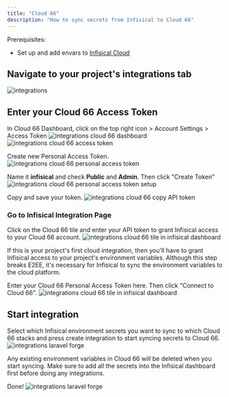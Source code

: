 ```yaml
---
title: "Cloud 66"
description: "How to sync secrets from Infisical to Cloud 66"
---
```


Prerequisites:

- Set up and add envars to [Infisical Cloud](https://app.infisical.com)

## Navigate to your project's integrations tab

![integrations](../../images/integrations.png)

## Enter your Cloud 66 Access Token

In Cloud 66 Dashboard, click on the top right icon > Account Settings > Access Token
![integrations cloud 66 dashboard](../../images/integrations/cloud-66/integrations-cloud-66-dashboard.png)
![integrations cloud 66 access token](../../images/integrations/cloud-66/integrations-cloud-66-access-token.png)

Create new Personal Access Token. 
![integrations cloud 66 personal access token](../../images/integrations/cloud-66/integrations-cloud-66-pat.png)

Name it **infisical** and check **Public** and **Admin**. Then click "Create Token"
![integrations cloud 66 personal access token setup](../../images/integrations/cloud-66/integrations-cloud-66-pat-setup.png)

Copy and save your token.
![integrations cloud 66 copy API token](../../images/integrations/cloud-66/integrations-cloud-66-copy-pat.png)

### Go to Infisical Integration Page

Click on the Cloud 66 tile and enter your API token to grant Infisical access to your Cloud 66 account.
![integrations cloud 66 tile in infisical dashboard](../../images/integrations/cloud-66/integrations-cloud-66-infisical-dashboard.png)

<Info>
  If this is your project's first cloud integration, then you'll have to grant
  Infisical access to your project's environment variables. Although this step
  breaks E2EE, it's necessary for Infisical to sync the environment variables to
  the cloud platform.
</Info>

Enter your Cloud 66 Personal Access Token here. Then click "Connect to Cloud 66".
![integrations cloud 66 tile in infisical dashboard](../../images/integrations/cloud-66/integrations-cloud-66-paste-pat.png)


## Start integration

Select which Infisical environment secrets you want to sync to which Cloud 66 stacks and press create integration to start syncing secrets to Cloud 66.
![integrations laravel forge](../../images/integrations/cloud-66/integrations-cloud-66-create.png)

<Warning>
  Any existing environment variables in Cloud 66 will be deleted when you start syncing. Make sure to add all the secrets into the Infisical dashboard first before doing any integrations.
</Warning>

Done!
![integrations laravel forge](../../images/integrations/cloud-66/integrations-cloud-66-done.png)
